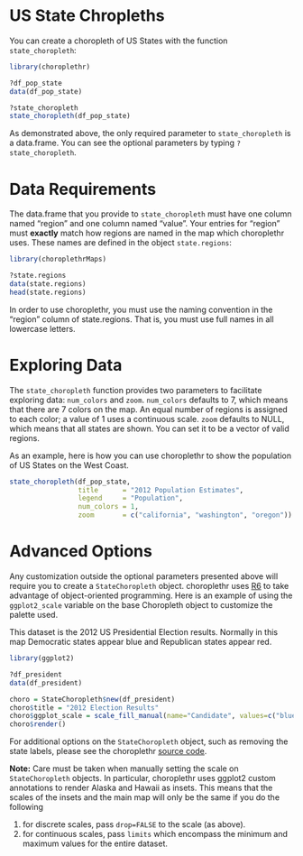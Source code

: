 <!--
  %\VignetteEngine{knitr}
%\VignetteIndexEntry{b) US State Choropleths}
-->

US State Chropleths
===

You can create a choropleth of US States with the function `state_choropleth`:

```r
library(choroplethr)

?df_pop_state
data(df_pop_state)

?state_choropleth
state_choropleth(df_pop_state)
```

As demonstrated above, the only required parameter to `state_choropleth` is a data.frame.  You can see the optional parameters by typing `?state_choropleth`.  

# Data Requirements

The data.frame that you provide to `state_choropleth` must have one column named "region" and one column named "value". Your entries for "region" must **exactly** match how regions are named in the map which choroplethr uses.  These names are defined in the object `state.regions`:

```r
library(choroplethrMaps)

?state.regions
data(state.regions)
head(state.regions)
```

In order to use choroplethr, you must use the naming convention in the "region" column of state.regions. That is, you must use full names in all lowercase letters.

# Exploring Data

The `state_choropleth` function provides two parameters to facilitate exploring data: `num_colors` and `zoom`.  `num_colors` defaults to 7, which means that there are 7 colors on the map. An equal number of regions is assigned to each color; a value of 1 uses a continuous scale. `zoom` defaults to NULL, which means that all states are shown. You can set it to be a vector of valid regions.  

As an example, here is how you can use choroplethr to show the population of US States on the West Coast.

```r
state_choropleth(df_pop_state,
                 title      = "2012 Population Estimates",
                 legend     = "Population",
                 num_colors = 1,
                 zoom       = c("california", "washington", "oregon"))
```

# Advanced Options

Any customization outside the optional parameters presented above will require you to create a `StateChoropleth` object.  choroplethr uses [R6](https://github.com/r-lib/R6) to take advantage of object-oriented programming.  Here is an example of using the `ggplot2_scale` variable on the base Choropleth object to customize the palette used.

This dataset is the 2012 US Presidential Election results. Normally in this map Democratic states appear blue and Republican states appear red.

```r
library(ggplot2)

?df_president 
data(df_president)

choro = StateChoropleth$new(df_president)
choro$title = "2012 Election Results"
choro$ggplot_scale = scale_fill_manual(name="Candidate", values=c("blue", "red"), drop=FALSE)
choro$render()
```

For additional options on the `StateChoropleth` object, such as removing the state labels, please see the choroplethr [source code](https://github.com/arilamstein/choroplethr).

**Note:** Care must be taken when manually setting the scale on `StateChoropleth` objects. In particular, choroplethr uses ggplot2 custom annotations to render Alaska and Hawaii as insets. This means that the scales of the insets and the main map will only be the same if you do the following

1. for discrete scales, pass `drop=FALSE` to the scale (as above).
2. for continuous scales, pass `limits` which encompass the minimum and maximum values for the entire dataset.